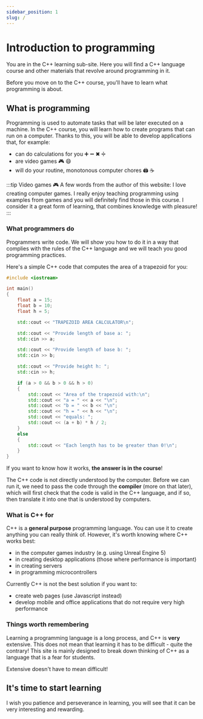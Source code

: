 ```yaml
---
sidebar_position: 1
slug: /
---
```


# Introduction to programming


You are in the C++ learning sub-site. Here you will find a C++ language course
and other materials that revolve around programming in it.

Before you move on to the C++ course, you'll have to learn what programming is about.

## What is programming

Programming is used to automate tasks that will be later executed on a machine.
In the C++ course, you will learn how to create programs that can run on a computer.
Thanks to this, you will be able to develop applications that, for example:

- can do calculations for you ➕ ➖ ✖ ➗
- are video games 🎮 😄
- will do your routine, monotonous computer chores 🖨 ☕

:::tip Video games 🎮
A few words from the author of this website: I love creating computer games.
I really enjoy teaching programming using examples from games and you will definitely
find those in this course. I consider it a great form of learning, that combines
knowledge with pleasure!
:::

### What programmers do

Programmers write code. We will show you how to do it in a way that complies
with the rules of the C++ language and we will teach you good programming practices.

Here's a simple C++ code that computes the area of a trapezoid for you:

<CustomCodeBlock maxLines={15} resizable>

```cpp title="main.cpp" showLineNumbers
#include <iostream>

int main()
{
	float a = 15;
	float b = 10;
	float h = 5;

	std::cout << "TRAPEZOID AREA CALCULATOR\n";

	std::cout << "Provide length of base a: ";
	std::cin >> a;

	std::cout << "Provide length of base b: ";
	std::cin >> b;

	std::cout << "Provide height h: ";
	std::cin >> h;

	if (a > 0 && b > 0 && h > 0)
	{
		std::cout << "Area of the trapezoid with:\n";
		std::cout << "a = " << a << "\n";
		std::cout << "b = " << b << "\n";
		std::cout << "h = " << h << "\n";
		std::cout << "equals: ";
		std::cout << (a + b) * h / 2;
	}
	else
	{
		std::cout << "Each length has to be greater than 0!\n";
	}
}
```

</CustomCodeBlock>

If you want to know how it works, **the answer is in the course**!

The C++ code is not directly understood by the computer. Before we can run it,
we need to pass the code through the **compiler** (more on that later),
which will first check that the code is valid in the C++ language,
and if so, then translate it into one that is understood by computers.

### What is C++ for

C++ is a **general purpose** programming language. You can use it to create
anything you can really think of. However, it's worth knowing where C++
works best:

- in the computer games industry (e.g. using Unreal Engine 5)
- in creating desktop applications (those where performance is important)
- in creating servers
- in programming microcontrollers

Currently C++ is not the best solution if you want to:

- create web pages (use Javascript instead)
- develop mobile and office applications that do not require very high performance

### Things worth remembering

Learning a programming language is a long process, and C++ is **very** extensive.
This does not mean that learning it has to be difficult - quite the contrary!
This site is mainly designed to break down thinking of C++ as a language that is a fear for students.

Extensive doesn't have to mean difficult!

## It's time to start learning

I wish you patience and perseverance in learning, you will see that
it can be very interesting and rewarding.
